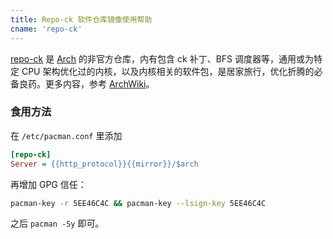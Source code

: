 ```yaml
---
title: Repo-ck 软件仓库镜像使用帮助
cname: 'repo-ck'
---
```


[repo-ck](http://repo-ck.com/) 是
[Arch](https://archlinux.org/) 的非官方仓库，内有包含 ck
补丁、BFS
调度器等，通用或为特定 CPU 架构优化过的内核，以及内核相关的软件包，是居家旅行，优化折腾的必备良药。更多内容，参考
[ArchWiki](https://wiki.archlinux.org/index.php/repo-ck)。

### 食用方法

在 `/etc/pacman.conf` 里添加

<CodeBlock>

```ini
[repo-ck]
Server = {{http_protocol}}{{mirror}}/$arch
```

</CodeBlock>

再增加 GPG 信任：

<CodeBlock>

```bash
pacman-key -r 5EE46C4C && pacman-key --lsign-key 5EE46C4C
```

</CodeBlock>

之后 `pacman -Sy` 即可。
